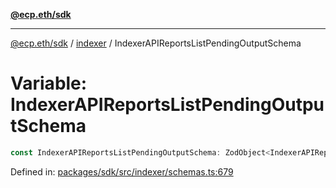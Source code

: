 [**@ecp.eth/sdk**](../../index.mdx)

***

[@ecp.eth/sdk](/sdk-reference/index.mdx) / [indexer](/sdk-reference/indexer/index.mdx) / IndexerAPIReportsListPendingOutputSchema

# Variable: IndexerAPIReportsListPendingOutputSchema

```ts
const IndexerAPIReportsListPendingOutputSchema: ZodObject<IndexerAPIReportsListPendingOutputSchemaType>;
```

Defined in: [packages/sdk/src/indexer/schemas.ts:679](https://github.com/ecp-eth/comments-monorepo/blob/main/packages/sdk/src/indexer/schemas.ts#L679)
